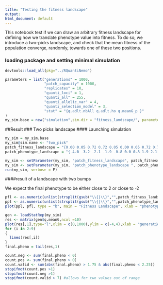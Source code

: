 ```yaml
---
title: "Testing the fitness landscape"
output:
html_document: default
---
```


This notebook test if we can draw an arbitrary fitness landscape for defining how we translate phenotype value into fitness. To do so, we introduce a two-picks landscape, and check that the mean fitness of the population converge, randomly, towards one of these two positions. 

### loading package and setting minimal simulation
```r
devtools::load_all(pkg="../RQuantiNemo")
```


```r
parameters = list("generations" = 1000,
                  "patch_capacity" = 1000,
                  "replicates" = 10,
                  "quanti_loci" = 1,
                  "quanti_all" = 255,
                  "quanti_allelic_var" = 4,
                  "quanti_selection_model" = 3,
                  "stat" = "{q.adlt.nbAll q.adlt.ho q.meanG_p }"
)
my_sim.base = new("simulation",sim.dir = "fitness_landscape/", parameters = parameters)
```


##Result
### Two picks landscape
#### Launching simulation
```r
my_sim = my_sim.base
my_sim@sim.name <- "two_pick"
patch_fitness_landscape = "{0.00 0.05 0.72 0.72 0.05 0.00 0.05 0.72 0.72 0.05 0.00}"
patch_phenotype_landscape = "{-4.0 -3.2 -2.1 -1.9 -0.8 0.0 0.8 1.9 2.1 3.2 4.0}"

my_sim <- setParameter(my_sim, "patch_fitness_landscape", patch_fitness_landscape)
my_sim <- setParameter(my_sim, "patch_phenotype_landscape ", patch_phenotype_landscape)
run(my_sim, verbose = F)
```

####result of a landscape with two bumps

We expect the final phenotype to be either close to 2 or close to -2 
```r
pfl <- as.numeric(unlist(strsplit(gsub("\\{|\\}","",patch_fitness_landscape)," ")))
ppl <- as.numeric(unlist(strsplit(gsub("\\{|\\}","",patch_phenotype_landscape)," ")))
plot(ppl, pfl, type = "b", main = "Fitness Landscape", xlab = "phenotype", ylab = "Fitness")

gen <- loadStatRep(my_sim)
res <- matrix(gen$q.meanG,ncol =10)
plot(res[,1],type="l",xlim = c(0,1000),ylim = c(-4,4),xlab = "generation",ylab = "Mean Phenotype",main = "evolution of the phenotype")
for (i in 2:9) 
{
  lines(res[,i])
}
final.pheno = tail(res,1)

count.neg <- sum(final.pheno < 0)
count.pos <- sum(final.pheno > 0)
count.valid <- sum(abs(final.pheno) > 1.75 & abs(final.pheno < 2.25))
stopifnot(count.pos >1)
stopifnot(count.neg >1)
stopifnot(count.valid > 7) #allows for two values out of range
```